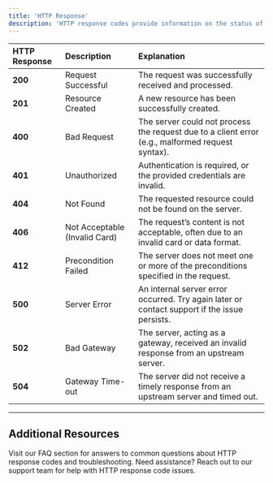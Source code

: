 ```yaml
---
title: 'HTTP Response'
description: 'HTTP response codes provide information on the status of requests sent to the gateway. Each code indicates whether the request was successful or if there was an error, along with the nature of that error.'
---
```


| **HTTP Response** | **Description**                         | **Explanation**                                                                                   |
| :---------------- | :-------------------------------------- | :------------------------------------------------------------------------------------------------ |
| **200**           | Request Successful                     | The request was successfully received and processed.                                              |
| **201**           | Resource Created                       | A new resource has been successfully created.                                                     |
| **400**           | Bad Request                            | The server could not process the request due to a client error (e.g., malformed request syntax).   |
| **401**           | Unauthorized                           | Authentication is required, or the provided credentials are invalid.                              |
| **404**           | Not Found                              | The requested resource could not be found on the server.                                          |
| **406**           | Not Acceptable (Invalid Card)          | The request’s content is not acceptable, often due to an invalid card or data format.             |
| **412**           | Precondition Failed                    | The server does not meet one or more of the preconditions specified in the request.               |
| **500**           | Server Error                           | An internal server error occurred. Try again later or contact support if the issue persists.      |
| **502**           | Bad Gateway                            | The server, acting as a gateway, received an invalid response from an upstream server.            |
| **504**           | Gateway Time-out                       | The server did not receive a timely response from an upstream server and timed out.               |

---

## **Additional Resources**

<CardGroup>
  <Card title="Frequently Asked Questions" icon="comments-question" href="/support/faq">
    Visit our FAQ section for answers to common questions about HTTP response codes and troubleshooting.
  </Card>

  <Card title="Contact Support" icon="life-ring" href="/support/contact">
    Need assistance? Reach out to our support team for help with HTTP response code issues.
  </Card>
</CardGroup>
